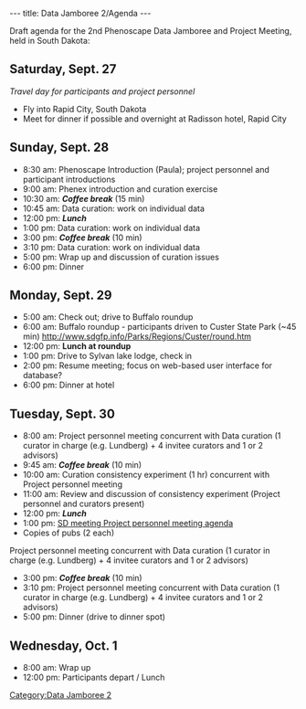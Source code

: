 ---
title: Data Jamboree 2/Agenda
---

Draft agenda for the 2nd Phenoscape Data Jamboree and Project Meeting, held in South Dakota:
== Saturday, Sept. 27 ==
''Travel day for participants and project personnel''
* Fly into Rapid City, South Dakota
* Meet for dinner if possible and overnight at Radisson hotel, Rapid City

== Sunday, Sept. 28 ==

* 8:30 am: Phenoscape Introduction (Paula); project personnel and participant introductions
* 9:00 am: Phenex introduction and curation exercise
*10:30 am: '''''Coffee break''''' (15 min)
*10:45 am: Data curation: work on individual data
* 12:00 pm: '''''Lunch'''''
* 1:00 pm: Data curation: work on individual data
* 3:00 pm: '''''Coffee break''''' (10 min)
* 3:10 pm: Data curation: work on individual data
* 5:00 pm: Wrap up and discussion of curation issues
* 6:00 pm: Dinner

== Monday, Sept. 29 ==
* 5:00 am: Check out; drive to Buffalo roundup
* 6:00 am: Buffalo roundup - participants driven to Custer State Park (~45 min) http://www.sdgfp.info/Parks/Regions/Custer/round.htm
* 12:00 pm: '''Lunch at roundup'''
* 1:00 pm: Drive to Sylvan lake lodge, check in
* 2:00 pm: Resume meeting; focus on web-based user interface for database?
* 6:00 pm: Dinner at hotel

== Tuesday, Sept. 30 ==
* 8:00 am: Project personnel meeting concurrent with Data curation (1 curator in charge (e.g. Lundberg) + 4 invitee curators and 1 or 2 advisors)
*9:45 am: '''''Coffee break''''' (10 min)
*10:00 am: Curation consistency experiment (1 hr) concurrent with Project personnel meeting
* 11:00 am: Review and discussion of consistency experiment (Project personnel and curators present)
* 12:00 pm: '''''Lunch'''''
* 1:00 pm: [[SD meeting project personnel meeting/agenda|SD meeting Project personnel meeting agenda]]
*Copies of pubs (2 each)
Project personnel meeting concurrent with Data curation (1 curator in charge (e.g. Lundberg) + 4 invitee curators and 1 or 2 advisors)
* 3:00 pm: '''''Coffee break''''' (10 min)
*3:10 pm:  Project personnel meeting concurrent with Data curation (1 curator in charge (e.g. Lundberg) + 4 invitee curators and 1 or 2 advisors)
* 5:00 pm: Dinner (drive to dinner spot)

== Wednesday, Oct. 1==
* 8:00 am: Wrap up
* 12:00 pm: Participants depart / Lunch

[[Category:Data Jamboree 2]]